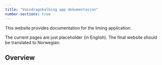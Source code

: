 ```yaml
---
title: "Vassdragskalking app dokumentasjon"
number-sections: true
---
```


This website provides documentation for the liming application. 

The current pages are just placeholder (in English). The final website should be translated to Norwegian. 

## Overview {#sec-overview}
